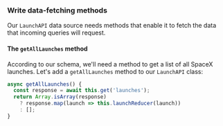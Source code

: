 ### Write data-fetching methods

Our `LaunchAPI` data source needs methods that enable it to fetch the data that incoming queries will request. 

#### The `getAllLaunches` method

According to our schema, we'll need a method to get a list of all SpaceX launches. Let's add a `getAllLaunches` method to our `LaunchAPI` class:

```js:title=src/datasources/launch.js
async getAllLaunches() {
  const response = await this.get('launches');
  return Array.isArray(response)
    ? response.map(launch => this.launchReducer(launch))
    : [];
}
```

